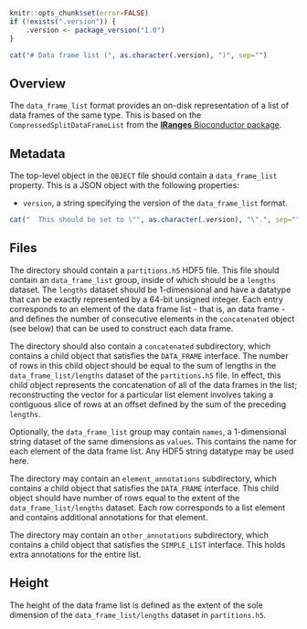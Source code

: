 ```r
knitr::opts_chunk$set(error=FALSE)
if (!exists(".version")) {
    .version <- package_version("1.0")
}
```

```r
cat("# Data frame list (", as.character(.version), ")", sep="")
```

## Overview

The `data_frame_list` format provides an on-disk representation of a list of data frames of the same type.
This is based on the `CompressedSplitDataFrameList` from the [**IRanges** Bioconductor package](https://bioconductor.org/packages/IRanges).

## Metadata

The top-level object in the `OBJECT` file should contain a `data_frame_list` property.
This is a JSON object with the following properties:

- `version`, a string specifying the version of the `data_frame_list` format.
```r
cat("  This should be set to \"", as.character(.version), "\".", sep="")
```

## Files

The directory should contain a `partitions.h5` HDF5 file.
This file should contain an `data_frame_list` group, inside of which should be a `lengths` dataset.
The `lengths` dataset should be 1-dimensional and have a datatype that can be exactly represented by a 64-bit unsigned integer.
Each entry corresponds to an element of the data frame list - that is, an data frame -
and defines the number of consecutive elements in the `concatenated` object (see below) that can be used to construct each data frame.

The directory should also contain a `concatenated` subdirectory, which contains a child object that satisfies the `DATA_FRAME` interface.
The number of rows in this child object should be equal to the sum of lengths in the `data_frame_list/lengths` dataset of the `partitions.h5` file.
In effect, this child object represents the concatenation of all of the data frames in the list;
reconstructing the vector for a particular list element involves taking a contiguous slice of rows at an offset defined by the sum of the preceding `lengths`.

Optionally, the `data_frame_list` group may contain `names`, a 1-dimensional string dataset of the same dimensions as `values`.
This contains the name for each element of the data frame list.
Any HDF5 string datatype may be used here.

The directory may contain an `element_annotations` subdirectory, which contains a child object that satisfies the `DATA_FRAME` interface.
This child object should have number of rows equal to the extent of the `data_frame_list/lengths` dataset.
Each row corresponds to a list element and contains additional annotations for that element.

The directory may contain an `other_annotations` subdirectory, which contains a child object that satisfies the `SIMPLE_LIST` interface.
This holds extra annotations for the entire list.

## Height

The height of the data frame list is defined as the extent of the sole dimension of the `data_frame_list/lengths` dataset in `partitions.h5`.
